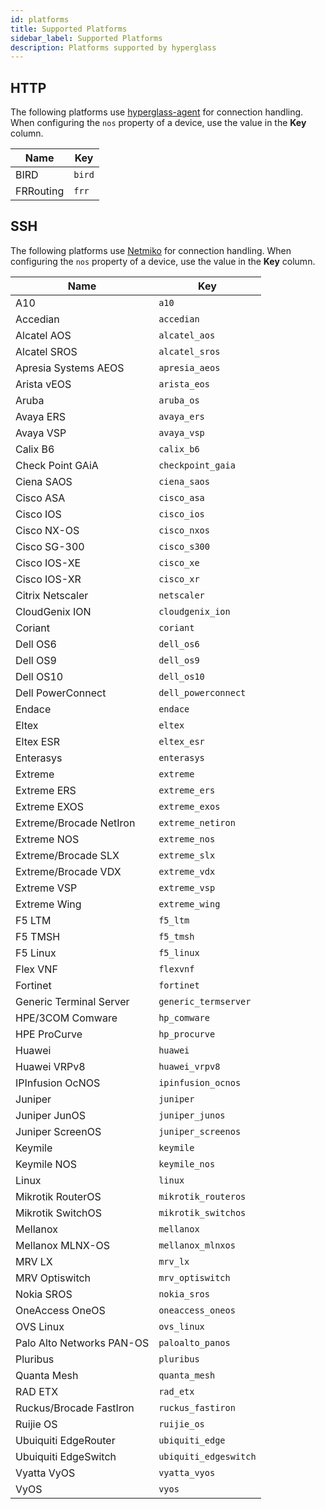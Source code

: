 ```yaml
---
id: platforms
title: Supported Platforms
sidebar_label: Supported Platforms
description: Platforms supported by hyperglass
---
```


## HTTP

<div class="table--full-width" />

The following platforms use [hyperglass-agent](agent/installation.mdx) for connection handling. When configuring the `nos` property of a device, use the value in the **Key** column.

| Name      | Key    |
| --------- | ------ |
| BIRD      | `bird` |
| FRRouting | `frr`  |

## SSH

The following platforms use [Netmiko](https://github.com/ktbyers/netmiko) for connection handling. When configuring the `nos` property of a device, use the value in the **Key** column.

| Name                      | Key                   |
| ------------------------- | --------------------- |
| A10                       | `a10`                 |
| Accedian                  | `accedian`            |
| Alcatel AOS               | `alcatel_aos`         |
| Alcatel SROS              | `alcatel_sros`        |
| Apresia Systems AEOS      | `apresia_aeos`        |
| Arista vEOS               | `arista_eos`          |
| Aruba                     | `aruba_os`            |
| Avaya ERS                 | `avaya_ers`           |
| Avaya VSP                 | `avaya_vsp`           |
| Calix B6                  | `calix_b6`            |
| Check Point GAiA          | `checkpoint_gaia`     |
| Ciena SAOS                | `ciena_saos`          |
| Cisco ASA                 | `cisco_asa`           |
| Cisco IOS                 | `cisco_ios`           |
| Cisco NX-OS               | `cisco_nxos`          |
| Cisco SG-300              | `cisco_s300`          |
| Cisco IOS-XE              | `cisco_xe`            |
| Cisco IOS-XR              | `cisco_xr`            |
| Citrix Netscaler          | `netscaler`           |
| CloudGenix ION            | `cloudgenix_ion`      |
| Coriant                   | `coriant`             |
| Dell OS6                  | `dell_os6`            |
| Dell OS9                  | `dell_os9`            |
| Dell OS10                 | `dell_os10`           |
| Dell PowerConnect         | `dell_powerconnect`   |
| Endace                    | `endace`              |
| Eltex                     | `eltex`               |
| Eltex ESR                 | `eltex_esr`           |
| Enterasys                 | `enterasys`           |
| Extreme                   | `extreme`             |
| Extreme ERS               | `extreme_ers`         |
| Extreme EXOS              | `extreme_exos`        |
| Extreme/Brocade NetIron   | `extreme_netiron`     |
| Extreme NOS               | `extreme_nos`         |
| Extreme/Brocade SLX       | `extreme_slx`         |
| Extreme/Brocade VDX       | `extreme_vdx`         |
| Extreme VSP               | `extreme_vsp`         |
| Extreme Wing              | `extreme_wing`        |
| F5 LTM                    | `f5_ltm`              |
| F5 TMSH                   | `f5_tmsh`             |
| F5 Linux                  | `f5_linux`            |
| Flex VNF                  | `flexvnf`             |
| Fortinet                  | `fortinet`            |
| Generic Terminal Server   | `generic_termserver`  |
| HPE/3COM Comware          | `hp_comware`          |
| HPE ProCurve              | `hp_procurve`         |
| Huawei                    | `huawei`              |
| Huawei VRPv8              | `huawei_vrpv8`        |
| IPInfusion OcNOS          | `ipinfusion_ocnos`    |
| Juniper                   | `juniper`             |
| Juniper JunOS             | `juniper_junos`       |
| Juniper ScreenOS          | `juniper_screenos`    |
| Keymile                   | `keymile`             |
| Keymile NOS               | `keymile_nos`         |
| Linux                     | `linux`               |
| Mikrotik RouterOS         | `mikrotik_routeros`   |
| Mikrotik SwitchOS         | `mikrotik_switchos`   |
| Mellanox                  | `mellanox`            |
| Mellanox MLNX-OS          | `mellanox_mlnxos`     |
| MRV LX                    | `mrv_lx`              |
| MRV Optiswitch            | `mrv_optiswitch`      |
| Nokia SROS                | `nokia_sros`          |
| OneAccess OneOS           | `oneaccess_oneos`     |
| OVS Linux                 | `ovs_linux`           |
| Palo Alto Networks PAN-OS | `paloalto_panos`      |
| Pluribus                  | `pluribus`            |
| Quanta Mesh               | `quanta_mesh`         |
| RAD ETX                   | `rad_etx`             |
| Ruckus/Brocade FastIron   | `ruckus_fastiron`     |
| Ruijie OS                 | `ruijie_os`           |
| Ubuiquiti EdgeRouter      | `ubiquiti_edge`       |
| Ubuiquiti EdgeSwitch      | `ubiquiti_edgeswitch` |
| Vyatta VyOS               | `vyatta_vyos`         |
| VyOS                      | `vyos`                |
